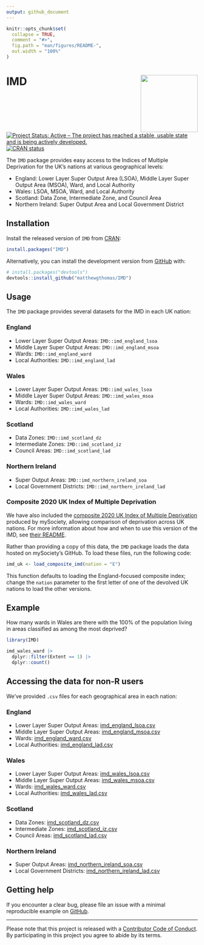 ```yaml
---
output: github_document
---
```


<!-- README.md is generated from README.Rmd. Please edit that file -->

```r
knitr::opts_chunk$set(
  collapse = TRUE,
  comment = "#>",
  fig.path = "man/figures/README-",
  out.width = "100%"
)
```

# IMD <img src='man/figures/logo.png' align="right" height="150" /></a>

<!-- badges: start -->
[![Project Status: Active – The project has reached a stable, usable state and is being actively developed.](https://www.repostatus.org/badges/latest/active.svg)](https://www.repostatus.org/#active)
[![CRAN status](https://www.r-pkg.org/badges/version/IMD)](https://cran.r-project.org/package=IMD)
<!-- badges: end -->

The `IMD` package provides easy access to the Indices of Multiple Deprivation for the UK's nations at various geographical levels:

- England: Lower Layer Super Output Area (LSOA), Middle Layer Super Output Area (MSOA), Ward, and Local Authority
- Wales: LSOA, MSOA, Ward, and Local Authority
- Scotland: Data Zone, Intermediate Zone, and Council Area
- Northern Ireland: Super Output Area and Local Government District

## Installation

Install the released version of `IMD` from [CRAN](https://cran.r-project.org/package=IMD):

``` r
install.packages("IMD")
```

Alternatively, you can install the development version from [GitHub](https://github.com/) with:

``` r
# install.packages("devtools")
devtools::install_github("matthewgthomas/IMD")
```

## Usage
The `IMD` package provides several datasets for the IMD in each UK nation:

### England

- Lower Layer Super Output Areas: `IMD::imd_england_lsoa`
- Middle Layer Super Output Areas: `IMD::imd_england_msoa`
- Wards: `IMD::imd_england_ward`
- Local Authorities: `IMD::imd_england_lad`

### Wales

- Lower Layer Super Output Areas: `IMD::imd_wales_lsoa`
- Middle Layer Super Output Areas: `IMD::imd_wales_msoa`
- Wards: `IMD::imd_wales_ward`
- Local Authorities: `IMD::imd_wales_lad`

### Scotland

- Data Zones: `IMD::imd_scotland_dz`
- Intermediate Zones: `IMD::imd_scotland_iz`
- Council Areas: `IMD::imd_scotland_lad`

### Northern Ireland

- Super Output Areas: `IMD::imd_northern_ireland_soa`
- Local Government Districts: `IMD::imd_northern_ireland_lad`

### Composite 2020 UK Index of Multiple Deprivation
We have also included the [composite 2020 UK Index of Multiple Deprivation](https://github.com/mysociety/composite_uk_imd) produced by mySociety, allowing comparison of deprivation across UK nations. For more information about how and when to use this version of the IMD, see [their README](https://github.com/mysociety/composite_uk_imd/blob/master/readme.md).

Rather than providing a copy of this data, the `IMD` package loads the data hosted on mySociety's GitHub. To load these files, run the following code:

```r
imd_uk <- load_composite_imd(nation = "E")
```

This function defaults to loading the England-focused composite index; change the `nation` parameter to the first letter of one of the devolved UK nations to load the other versions.

## Example

How many wards in Wales are there with the 100% of the population living in areas classified as among the most deprived?

```r
library(IMD)

imd_wales_ward |> 
  dplyr::filter(Extent == 1) |> 
  dplyr::count()
```

## Accessing the data for non-R users
We've provided `.csv` files for each geographical area in each nation:

### England

- Lower Layer Super Output Areas: [imd_england_lsoa.csv](https://github.com/matthewgthomas/IMD/raw/master/data-raw/imd_england_lsoa.csv)
- Middle Layer Super Output Areas: [imd_england_msoa.csv](https://github.com/matthewgthomas/IMD/raw/master/data-raw/imd_england_msoa.csv)
- Wards: [imd_england_ward.csv](https://github.com/matthewgthomas/IMD/raw/master/data-raw/imd_england_ward.csv)
- Local Authorities: [imd_england_lad.csv](https://github.com/matthewgthomas/IMD/raw/master/data-raw/imd_england_lad.csv)

### Wales

- Lower Layer Super Output Areas: [imd_wales_lsoa.csv](https://github.com/matthewgthomas/IMD/raw/master/data-raw/imd_wales_lsoa.csv)
- Middle Layer Super Output Areas: [imd_wales_msoa.csv](https://github.com/matthewgthomas/IMD/raw/master/data-raw/imd_wales_msoa.csv)
- Wards: [imd_wales_ward.csv](https://github.com/matthewgthomas/IMD/raw/master/data-raw/imd_wales_ward.csv)
- Local Authorities: [imd_wales_lad.csv](https://github.com/matthewgthomas/IMD/raw/master/data-raw/imd_wales_lad.csv)

### Scotland

- Data Zones: [imd_scotland_dz.csv](https://github.com/matthewgthomas/IMD/raw/master/data-raw/imd_scotland_dz.csv)
- Intermediate Zones: [imd_scotland_iz.csv](https://github.com/matthewgthomas/IMD/raw/master/data-raw/imd_scotland_iz.csv)
- Council Areas: [imd_scotland_lad.csv](https://github.com/matthewgthomas/IMD/raw/master/data-raw/imd_scotland_lad.csv)

### Northern Ireland

- Super Output Areas: [imd_northern_ireland_soa.csv](https://github.com/matthewgthomas/IMD/raw/master/data-raw/imd_northern_ireland_soa.csv)
- Local Government Districts: [imd_northern_ireland_lad.csv](https://github.com/matthewgthomas/IMD/raw/master/data-raw/imd_northern_ireland_lad.csv)

## Getting help
If you encounter a clear bug, please file an issue with a minimal reproducible example on [GitHub](https://github.com/matthewgthomas/IMD/issues).

---
Please note that this project is released with a [Contributor Code of Conduct](https://www.contributor-covenant.org/version/2/0/code_of_conduct/). By participating in this project you agree to abide by its terms.
